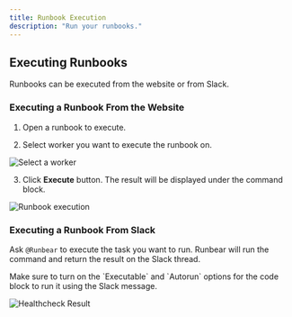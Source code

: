 ```yaml
---
title: Runbook Execution
description: "Run your runbooks."
---
```


## Executing Runbooks

Runbooks can be executed from the website or from Slack.

### Executing a Runbook From the Website

1. Open a runbook to execute.

2. Select worker you want to execute the runbook on.

![Select a worker](/images/screenshot-worker-selector.png)

3. Click **Execute** button. The result will be displayed under the command block.

![Runbook execution](/images/screenshot-runbook-execution.png)

### Executing a Runbook From Slack

Ask `@Runbear` to execute the task you want to run. Runbear will run the command and return the result on the Slack thread.

<Check>
  Make sure to turn on the `Executable` and `Autorun` options for the code block
  to run it using the Slack message.
</Check>

![Healthcheck Result](/images/screenshot-healthcheck-result.png)
